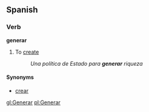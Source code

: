 ==Spanish==
===Verb===
'''generar'''

# To [[create]]
#:''Una política de Estado para '''generar''' riqueza''

====Synonyms====
*[[crear]]

[[gl:Generar]]
[[pl:Generar]]